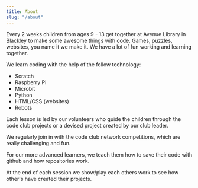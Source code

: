 ```yaml
---
title: About
slug: "/about"
---
```


Every 2 weeks children from ages 9 - 13 get together at Avenue Library in Blackley to make some awesome things with code. Games, puzzles, websites, you name it we make it. We have a lot of fun working and learning together.

We learn coding with the help of the follow technology:

-   Scratch
-   Raspberry Pi
-   Microbit
-   Python
-   HTML/CSS (websites)
-   Robots

Each lesson is led by our volunteers who guide the children through the code club projects or a devised project created by our club leader.

We regularly join in with the code club network competitions, which are really challenging and fun.

For our more advanced learners, we teach them how to save their code with github and how repositories work.

At the end of each session we show/play each others work to see how other's have created their projects.
